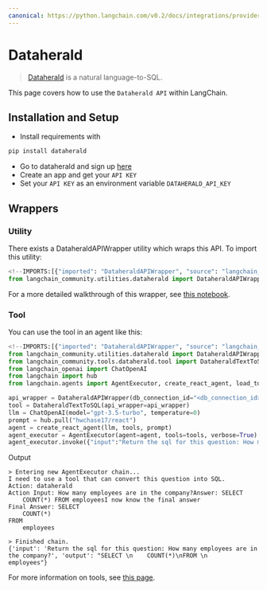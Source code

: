 ```yaml
---
canonical: https://python.langchain.com/v0.2/docs/integrations/providers/dataherald/
---
```


# Dataherald

>[Dataherald](https://www.dataherald.com) is a natural language-to-SQL.

This page covers how to use the `Dataherald API` within LangChain.

## Installation and Setup
- Install requirements with 
```bash
pip install dataherald
```
- Go to dataherald and sign up [here](https://www.dataherald.com)
- Create an app and get your `API KEY`
- Set your `API KEY` as an environment variable `DATAHERALD_API_KEY`


## Wrappers

### Utility

There exists a DataheraldAPIWrapper utility which wraps this API. To import this utility:

```python
<!--IMPORTS:[{"imported": "DataheraldAPIWrapper", "source": "langchain_community.utilities.dataherald", "docs": "https://api.python.langchain.com/en/latest/utilities/langchain_community.utilities.dataherald.DataheraldAPIWrapper.html", "title": "Dataherald"}]-->
from langchain_community.utilities.dataherald import DataheraldAPIWrapper
```

For a more detailed walkthrough of this wrapper, see [this notebook](/docs/integrations/tools/dataherald).

### Tool

You can use the tool in an agent like this:
```python
<!--IMPORTS:[{"imported": "DataheraldAPIWrapper", "source": "langchain_community.utilities.dataherald", "docs": "https://api.python.langchain.com/en/latest/utilities/langchain_community.utilities.dataherald.DataheraldAPIWrapper.html", "title": "Dataherald"}, {"imported": "DataheraldTextToSQL", "source": "langchain_community.tools.dataherald.tool", "docs": "https://api.python.langchain.com/en/latest/tools/langchain_community.tools.dataherald.tool.DataheraldTextToSQL.html", "title": "Dataherald"}, {"imported": "ChatOpenAI", "source": "langchain_openai", "docs": "https://api.python.langchain.com/en/latest/chat_models/langchain_openai.chat_models.base.ChatOpenAI.html", "title": "Dataherald"}, {"imported": "AgentExecutor", "source": "langchain.agents", "docs": "https://api.python.langchain.com/en/latest/agents/langchain.agents.agent.AgentExecutor.html", "title": "Dataherald"}, {"imported": "create_react_agent", "source": "langchain.agents", "docs": "https://api.python.langchain.com/en/latest/agents/langchain.agents.react.agent.create_react_agent.html", "title": "Dataherald"}, {"imported": "load_tools", "source": "langchain.agents", "docs": "https://api.python.langchain.com/en/latest/agent_toolkits/langchain_community.agent_toolkits.load_tools.load_tools.html", "title": "Dataherald"}]-->
from langchain_community.utilities.dataherald import DataheraldAPIWrapper
from langchain_community.tools.dataherald.tool import DataheraldTextToSQL
from langchain_openai import ChatOpenAI
from langchain import hub
from langchain.agents import AgentExecutor, create_react_agent, load_tools

api_wrapper = DataheraldAPIWrapper(db_connection_id="<db_connection_id>")
tool = DataheraldTextToSQL(api_wrapper=api_wrapper)
llm = ChatOpenAI(model="gpt-3.5-turbo", temperature=0)
prompt = hub.pull("hwchase17/react")
agent = create_react_agent(llm, tools, prompt)
agent_executor = AgentExecutor(agent=agent, tools=tools, verbose=True)
agent_executor.invoke({"input":"Return the sql for this question: How many employees are in the company?"})
```

Output
```shell
> Entering new AgentExecutor chain...
I need to use a tool that can convert this question into SQL.
Action: dataherald
Action Input: How many employees are in the company?Answer: SELECT
    COUNT(*) FROM employeesI now know the final answer
Final Answer: SELECT
    COUNT(*)
FROM
    employees

> Finished chain.
{'input': 'Return the sql for this question: How many employees are in the company?', 'output': "SELECT \n    COUNT(*)\nFROM \n    employees"}
```

For more information on tools, see [this page](/docs/how_to/tools_builtin).